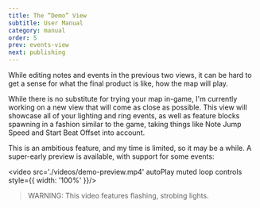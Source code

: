 ```yaml
---
title: The “Demo” View
subtitle: User Manual
category: manual
order: 5
prev: events-view
next: publishing
---
```


While editing notes and events in the previous two views, it can be hard to get a sense for what the final product is like, how the map will play.

While there is no substitute for trying your map in-game, I'm currently working on a new view that will come as close as possible. This view will showcase all of your lighting and ring events, as well as feature blocks spawning in a fashion similar to the game, taking things like Note Jump Speed and Start Beat Offset into account.

This is an ambitious feature, and my time is limited, so it may be a while. A super-early preview is available, with support for some events:

<video src='./videos/demo-preview.mp4' autoPlay muted loop controls style={{ width: '100%' }}/>

> WARNING: This video features flashing, strobing lights.
